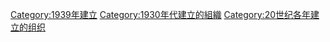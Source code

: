 {{Commons cat|Organizations established in 1939}}
{{Cat topic in year|topic=建立的組織|year=1939}}

[[Category:1939年建立|Category:1939年建立]]
[[Category:1930年代建立的組織|Category:1930年代建立的組織]]
[[Category:20世纪各年建立的组织|Category:20世纪各年建立的组织]]